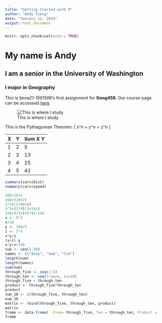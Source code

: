 ---
title: "Getting Started with R"
author: "Andy Tseng"
date: "January 12, 2019"
output: html_document
---

```{r setup, include=FALSE}
knitr::opts_chunk$set(echo = TRUE)
```

# My name is Andy
## I am a senior in the University of Washington
### I major in Geography
This is *tjena21-1561566*'s first assignment for **Geog458**. Our course page can be accessed [here](https://canvas.uw.edu/courses/1269928).

![This is where I study](https://s3-us-west-2.amazonaws.com/uw-s3-cdn/wp-content/uploads/sites/98/2014/09/07214435/Signature_Stacked_Purple_Hex.png)

This is the Pythagorean Theorem: \[ x^n + y^n = z^n \]

X   |Y   |Sum X Y 
--- |--- |---
1   |2   |5
2   |3   |13
3   |4   |25
4   |5   |41

```{r}
summary(cars$dist)
summary(cars$speed)
```

```{r arithmetic}
100/10+2
100/(10+2)
5*10/2+(6+8)
4^3+(2*4)/3+24/4
258/4/3+(45*4)-144
x <- 8*3
x+10
y <- 100/5
z <- 3^4
x*y/z
(x+z)-y
x/y+z+250
num <- seq(1:30)
names <- c("Andy", "Sam", "Tim")
length(num)
length(names)
sum(num)
through_five <- seq(1:5)
through_ten <- seq(from=6, to=10)
through_five + through_ten
product <- through_five*through_ten
product
num_10 <- c(through_five, through_ten)
num_10
matrix <- rbind(through_five, through_ten, product)
matrix
frame <- data.frame(  Five= through_five, Ten = through_ten, Product = product)
frame
```

